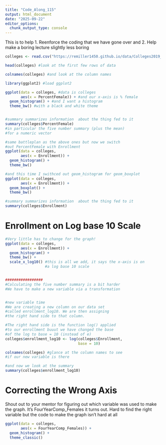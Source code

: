 ```yaml
---
title: "Code_Along_115"
output: html_document
date: "2025-09-22"
editor_options: 
  chunk_output_type: console
---
```


This is to help 
1. Reenforce the coding that we have gone over and 
2. Help make a boring lecture slightly less boring


```r
colleges <- read.csv("https://remiller1450.github.io/data/Colleges2019_Complete.csv")

head(colleges) #look at the first few rows of data

colnames(colleges) #and look at the column names
```


```r
library(ggplot2) #load ggplot2

ggplot(data = colleges, #data is colleges
       aes(x = PercentFemale)) + #and our x-axis is % female
  geom_histogram() + #and I want a histogram
  theme_bw() #with a black and white theme


#summary summarizes information  about the thing fed to it
summary(colleges$PercentFemale)
#in particular the five number summary (plus the mean) 
#for a numeric vector
```



```r
#same battleplan as the above ones but now we switch
#out PercentFemale with Enrollment
ggplot(data = colleges,
       aes(x = Enrollment)) +
  geom_histogram() +
  theme_bw()

#and this time I swithced out geom_histogram for geom_boxplot
ggplot(data = colleges,
       aes(x = Enrollment)) +
  geom_boxplot() +
  theme_bw()

#summary summarizes information  about the thing fed to it
summary(colleges$Enrollment)
```



# Enrollment on Log base 10 Scale
```r
#Very little has to change for the graph!
ggplot(data = colleges,
       aes(x = Enrollment)) +
  geom_histogram() +
  theme_bw() +
  scale_x_log10() #this is all we add, it says the x-axis is on
                  #a log base 10 scale


#################
#Calculating the five number summary is a bit harder
#We have to make a new variable via a transformation 


#new variable time
#We are creating a new column on our data set
#called enrollment_log10. We are then assigning
#the right hand side to that column.

#The right hand side is the function log() applied
#to our enrollment buuut we have changed the base 
#of the log to base = 10 (instead of e)
colleges$enrollment_log10 <- log(colleges$Enrollment,
                                 base = 10)

colnames(colleges) #glance at the column names to see
#if our new variable is there

#and now we look at the summary
summary(colleges$enrollment_log10)
```


# Correcting the Wrong Axis
Shout out to your mentor for figuring out which variable was used to make the graph. It's FourYearComp_Females it turns out. Hard to find the right variable but the code to make the graph isn't hard at all
```r
ggplot(data = colleges,
       aes(x = FourYearComp_Females)) +
  geom_histogram() +
  theme_classic() 
```